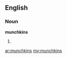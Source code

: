 ==English==

===Noun===
'''munchkins'''

# {{plural of|[[munchkin]]}}

[[ar:munchkins]]
[[my:munchkins]]